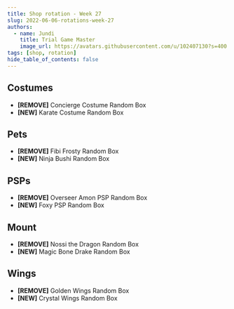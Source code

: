 ```yaml
---
title: Shop rotation - Week 27
slug: 2022-06-06-rotations-week-27
authors:
  - name: Jundi
    title: Trial Game Master
    image_url: https://avatars.githubusercontent.com/u/102407130?s=400
tags: [shop, rotation]
hide_table_of_contents: false
---
```



## Costumes
- **[REMOVE]** Concierge Costume Random Box <ItemIcon iconId="2896" width="25px"/>
- **[NEW]** Karate Costume Random Box <ItemIcon iconId="4057" width="25px" />

## Pets
- **[REMOVE]** Fibi Frosty Random Box <ItemIcon iconId="2564" width="25px"/>
- **[NEW]** Ninja Bushi Random Box <ItemIcon iconId="2649" width="25px"/>

## PSPs
- **[REMOVE]** Overseer Amon PSP Random Box <ItemIcon iconId="2710" width="25px"/>
- **[NEW]** Foxy PSP Random Box <ItemIcon iconId="2672" width="25px"/>

## Mount
- **[REMOVE]** Nossi the Dragon Random Box <ItemIcon iconId="770" width="25px"/>
- **[NEW]** Magic Bone Drake Random Box <ItemIcon iconId="2944" width="25px"/>

## Wings
- **[REMOVE]** Golden Wings Random Box <ItemIcon iconId="2730" width="25px"/>
- **[NEW]** Crystal Wings Random Box <ItemIcon iconId="4431" width="25px"/>